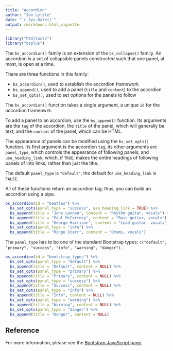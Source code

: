 ```yaml
---
title: "Accordion"
author: "Ian Lyttle"
date: "`r Sys.Date()`"
output: rmarkdown::html_vignette
---
```


```r
library("htmltools")
library("bsplus")
```

The `bs_accordion()` family is an extension of the `bs_collapse()` family. An accordion is a set of collapsible panels constructed such that one panel, at most, is open at a time.

There are three functions in this family:

- `bs_accordion()`, used to establish the accordion framework
- `bs_append()`, used to add a panel (`title` and `content`) to the accordion
- `bs_set_opts()`, used to set options for the panels to follow

The `bs_accordion()` function takes a single argument, a unique `id` for the accordion frameowrk.

To add a panel to an accordion, use the `bs_append()` function. Its arguments are the `tag` of the accordion, the `title` of the panel, which will generally be text, and the `content` of the panel, which can be HTML.

The appearance of panels can be modified using the `bs_set_opts()` function. Its first argument is the accordion `tag`, its other arguments are `panel_type`, which controls the appearance of following panels, and `use_heading_link`, which, if `TRUE`, makes the entire headings of following panels of into links, rather than just the title. 

The default `panel_type` is `"default"`, the default for `use_heading_link` is `FALSE`.

All of these functions return an accordion tag; thus, you can build an accordion using a pipe.

```r
bs_accordion(id = "beatles") %>%
  bs_set_opts(panel_type = "success", use_heading_link = TRUE) %>%
  bs_append(title = "John Lennon", content = "Rhythm guitar, vocals") %>%
  bs_append(title = "Paul McCartney", content = "Bass guitar, vocals") %>%
  bs_append(title = "George Harrison", content = "Lead guitar, vocals") %>%
  bs_set_opts(panel_type = "info") %>%
  bs_append(title = "Ringo Starr", content = "Drums, vocals") 
```

The `panel_type` has to be one of the standard Bootstrap types: `c("default", "primary", "success", "info", "warning", "danger")`.

```r
bs_accordion(id = "bootstrap_types") %>%
  bs_set_opts(panel_type = "default") %>%
  bs_append(title = "Default", content = NULL) %>%
  bs_set_opts(panel_type = "primary") %>%
  bs_append(title = "Primary", content = NULL) %>%
  bs_set_opts(panel_type = "success") %>%
  bs_append(title = "Success", content = NULL) %>%
  bs_set_opts(panel_type = "info") %>%
  bs_append(title = "Info", content = NULL) %>%
  bs_set_opts(panel_type = "warning") %>%
  bs_append(title = "Warning", content = NULL) %>%
  bs_set_opts(panel_type = "danger") %>%
  bs_append(title = "Danger", content = NULL)
```

## Reference

For more information, please see the [Bootstrap JavaScript page](http://getbootstrap.com/javascript/#collapse-example-accordion).

